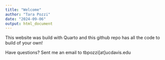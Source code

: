 ```yaml
---
title: "Welcome"
author: "Tara Pozzi"
date: "2024-09-06"
output: html_document
---
```

This website was build with Quarto and this github repo has all the code to build of your own!

Have questions? Sent me an email to tbpozzi[at]ucdavis.edu